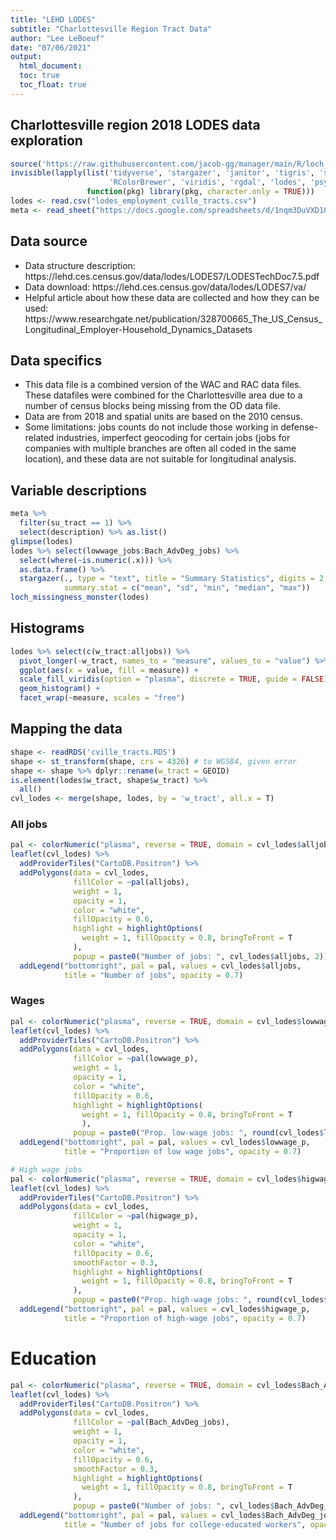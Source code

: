 ```yaml
---
title: "LEHD LODES"
subtitle: "Charlottesville Region Tract Data"
author: "Lee LeBoeuf"
date: "07/06/2021"
output: 
  html_document:
  toc: true
  toc_float: true
---
```


## Charlottesville region 2018 LODES data exploration

```r
source('https://raw.githubusercontent.com/jacob-gg/manager/main/R/loch_missingness_monster.R')
invisible(lapply(list('tidyverse', 'stargazer', 'janitor', 'tigris', 'sf', 'leaflet', 'rcartocolor', 
                      'RColorBrewer', 'viridis', 'rgdal', 'lodes', 'psych', 'reshape2', 'googlesheets4', 'sp'),
                 function(pkg) library(pkg, character.only = TRUE)))
lodes <- read.csv("lodes_employment_cville_tracts.csv")
meta <- read_sheet("https://docs.google.com/spreadsheets/d/1nqm3DuVXD1ObbVe_deacvT7uSLdBXfQJo3mkbqDwrVo/edit?usp=sharing", sheet = "lehd_lodes", gs4_deauth())
```

## Data source 
* Data structure description: https://lehd.ces.census.gov/data/lodes/LODES7/LODESTechDoc7.5.pdf
* Data download: https://lehd.ces.census.gov/data/lodes/LODES7/va/
* Helpful article about how these data are collected and how they can be used: https://www.researchgate.net/publication/328700665_The_US_Census_Longitudinal_Employer-Household_Dynamics_Datasets

## Data specifics
* This data file is a combined version of the WAC and RAC data files. These datafiles were combined for the Charlottesville area due to a number of census blocks being missing from the OD data file. 
* Data are from 2018 and spatial units are based on the 2010 census. 
* Some limitations: jobs counts do not include those working in defense-related industries, imperfect geocoding for certain jobs (jobs for companies with multiple branches are often all coded in the same location), and these data are not suitable for longitudinal analysis. 

## Variable descriptions
```r
meta %>% 
  filter(su_tract == 1) %>%
  select(description) %>% as.list()
glimpse(lodes)
lodes %>% select(lowwage_jobs:Bach_AdvDeg_jobs) %>% 
  select(where(~is.numeric(.x))) %>% 
  as.data.frame() %>% 
  stargazer(., type = "text", title = "Summary Statistics", digits = 2,
            summary.stat = c("mean", "sd", "min", "median", "max"))
loch_missingness_monster(lodes)
```

## Histograms
```r
lodes %>% select(c(w_tract:alljobs)) %>% 
  pivot_longer(-w_tract, names_to = "measure", values_to = "value") %>% 
  ggplot(aes(x = value, fill = measure)) + 
  scale_fill_viridis(option = "plasma", discrete = TRUE, guide = FALSE) +
  geom_histogram() + 
  facet_wrap(~measure, scales = "free")
```

## Mapping the data 
```r
shape <- readRDS('cville_tracts.RDS')
shape <- st_transform(shape, crs = 4326) # to WGS84, given error
shape <- shape %>% dplyr::rename(w_tract = GEOID)
is.element(lodes$w_tract, shape$w_tract) %>%
  all()
cvl_lodes <- merge(shape, lodes, by = 'w_tract', all.x = T)
```

### All jobs
```r
pal <- colorNumeric("plasma", reverse = TRUE, domain = cvl_lodes$alljobs)
leaflet(cvl_lodes) %>% 
  addProviderTiles("CartoDB.Positron") %>% 
  addPolygons(data = cvl_lodes,
              fillColor = ~pal(alljobs),
              weight = 1,
              opacity = 1,
              color = "white", 
              fillOpacity = 0.6,
              highlight = highlightOptions(
                weight = 1, fillOpacity = 0.8, bringToFront = T
              ),
              popup = paste0("Number of jobs: ", cvl_lodes$alljobs, 2)) %>% 
  addLegend("bottomright", pal = pal, values = cvl_lodes$alljobs, 
            title = "Number of jobs", opacity = 0.7)
```

### Wages
```r
pal <- colorNumeric("plasma", reverse = TRUE, domain = cvl_lodes$lowwage_p)
leaflet(cvl_lodes) %>% 
  addProviderTiles("CartoDB.Positron") %>% 
  addPolygons(data = cvl_lodes,
              fillColor = ~pal(lowwage_p),
              weight = 1,
              opacity = 1,
              color = "white", 
              fillOpacity = 0.6,
              highlight = highlightOptions(
                weight = 1, fillOpacity = 0.8, bringToFront = T
                ),
              popup = paste0("Prop. low-wage jobs: ", round(cvl_lodes$lowwage_p, 2))) %>% 
  addLegend("bottomright", pal = pal, values = cvl_lodes$lowwage_p, 
            title = "Proportion of low wage jobs", opacity = 0.7)
```

```r
# High wage jobs
pal <- colorNumeric("plasma", reverse = TRUE, domain = cvl_lodes$higwage_p)
leaflet(cvl_lodes) %>% 
  addProviderTiles("CartoDB.Positron") %>% 
  addPolygons(data = cvl_lodes,
              fillColor = ~pal(higwage_p),
              weight = 1,
              opacity = 1,
              color = "white", 
              fillOpacity = 0.6,
              smoothFactor = 0.3,
              highlight = highlightOptions(
                weight = 1, fillOpacity = 0.8, bringToFront = T
              ),
              popup = paste0("Prop. high-wage jobs: ", round(cvl_lodes$higwage_p, 2))) %>% 
  addLegend("bottomright", pal = pal, values = cvl_lodes$higwage_p, 
            title = "Proportion of high-wage jobs", opacity = 0.7)
```

# Education
```r
pal <- colorNumeric("plasma", reverse = TRUE, domain = cvl_lodes$Bach_AdvDeg_jobs)
leaflet(cvl_lodes) %>% 
  addProviderTiles("CartoDB.Positron") %>% 
  addPolygons(data = cvl_lodes,
              fillColor = ~pal(Bach_AdvDeg_jobs),
              weight = 1,
              opacity = 1,
              color = "white", 
              fillOpacity = 0.6,
              smoothFactor = 0.3,
              highlight = highlightOptions(
                weight = 1, fillOpacity = 0.8, bringToFront = T
              ),
              popup = paste0("Number of jobs: ", cvl_lodes$Bach_AdvDeg_jobs)) %>% 
  addLegend("bottomright", pal = pal, values = cvl_lodes$Bach_AdvDeg_jobs, 
            title = "Number of jobs for college-educated workers", opacity = 0.7)
```




